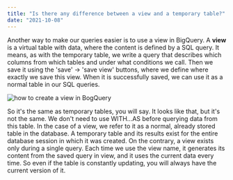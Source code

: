 ```yaml
---
title: "Is there any difference between a view and a temporary table?"
date: "2021-10-08"
---
```

Another way to make our queries easier is to use a view in BigQuery. A **view** is a virtual table with data, where the content is defined by a SQL query.  It means, as with the temporary table, we write a query that describes which columns from which tables and under what conditions we call. Then we save it using the 'save' -> 'save view' buttons, where we define where exactly we save this view. When it is successfully saved, we can use it as a normal table in our SQL queries.

![how to create a view in BogQuery](./imgs/view_create.png)

So it's the same as temporary tables, you will say. It looks like that, but it's not the same.
We don't need to use WITH...AS before querying data from this table. In the case of a view, we refer to it as a normal, already stored table in the database.
A temporary table and its results exist for the entire database session in which it was created. On the contrary, a view exists only during a single query. Each time we use the view name, it generates its content from the saved query in view, and it uses the current data every time. So even if the table is constantly updating, you will always have the current version of it.
